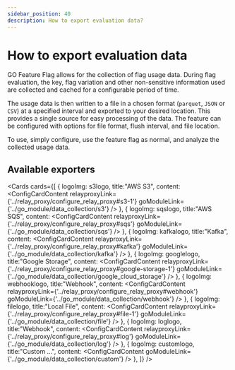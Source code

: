 ```yaml
---
sidebar_position: 40
description: How to export evaluation data?
---
```



# How to export evaluation data
GO Feature Flag allows for the collection of flag usage data.
During flag evaluation, the key, flag variation and other non-sensitive information used are collected and cached for a
configurable period of time.

The usage data is then written to a file in a chosen format (`parquet`, `JSON` or `CSV`) at a specified interval and
exported to your desired location. This provides a single source for easy processing of the data. The feature can be
configured with options for file format, flush interval, and file location.

To use, simply configure, use the feature flag as normal, and analyze the collected usage data.

## Available exporters
<Cards cards={[
  {
    logoImg: s3logo,
    title:"AWS S3",
    content: <ConfigCardContent
      relayproxyLink={'../relay_proxy/configure_relay_proxy#s3-1'}
      goModuleLink={'../go_module/data_collection/s3'}
    />
  },
  {
    logoImg: sqslogo,
    title:"AWS SQS",
    content: <ConfigCardContent
      relayproxyLink={'../relay_proxy/configure_relay_proxy#sqs'}
      goModuleLink={'../go_module/data_collection/sqs'}
    />
  },
  {
    logoImg: kafkalogo,
    title:"Kafka",
    content: <ConfigCardContent
      relayproxyLink={'../relay_proxy/configure_relay_proxy#kafka'}
      goModuleLink={'../go_module/data_collection/kafka'}
    />
  },
  {
    logoImg: googlelogo,
    title:"Google Storage",
    content: <ConfigCardContent
      relayproxyLink={'../relay_proxy/configure_relay_proxy#google-storage-1'}
      goModuleLink={'../go_module/data_collection/google_cloud_storage'}
    />
  },
  {
    logoImg: webhooklogo,
    title:"Webhook",
    content: <ConfigCardContent
      relayproxyLink={'../relay_proxy/configure_relay_proxy#webhook'}
      goModuleLink={'../go_module/data_collection/webhook'}
    />
  },
  {
    logoImg: filelogo,
    title:"Local File",
    content: <ConfigCardContent
      relayproxyLink={'../relay_proxy/configure_relay_proxy#file-1'}
      goModuleLink={'../go_module/data_collection/file'}
    />
  },
  {
    logoImg: loglogo,
    title:"Webhook",
    content: <ConfigCardContent
      relayproxyLink={'../relay_proxy/configure_relay_proxy#log'}
      goModuleLink={'../go_module/data_collection/log'}
    />
  },
  {
    logoImg: customlogo,
    title:"Custom ...",
    content: <ConfigCardContent
      goModuleLink={'../go_module/data_collection/custom'}
    />
  },
]} />
